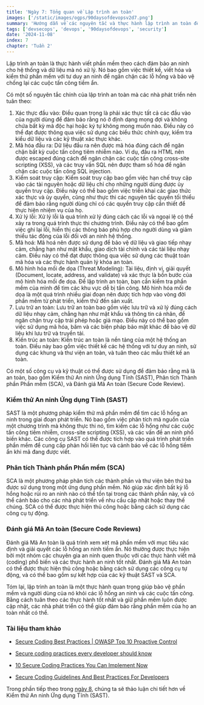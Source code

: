 ```yaml
---
title: 'Ngày 7: Tổng quan về Lập trình an toàn'
images: ['/static/images/ogps/90daysofdevopsv2d7.png']
summary: 'Hướng dẫn về các nguyên tắc và thực hành lập trình an toàn để bảo vệ phần mềm và dữ liệu.'
tags: ['devsecops', 'devops', '90daysofdevops', 'security']
date: '2024-11-08'
index: 7
chapter: 'Tuần 2'
---
```


<TOCInline toc={props.toc} asDisclosure />

Lập trình an toàn là thực hành viết phần mềm theo cách đảm bảo an ninh cho hệ thống và dữ liệu mà nó xử lý. Nó bao gồm việc thiết kế, viết hóa và kiểm thử phần mềm với tư duy an ninh để ngăn chặn các lỗ hổng và bảo vệ chống lại các cuộc tấn công tiềm ẩn.

Có một số nguyên tắc chính của lập trình an toàn mà các nhà phát triển nên tuân theo:

1. Xác thực đầu vào: Điều quan trọng là phải xác thực tất cả các đầu vào của người dùng để đảm bảo rằng nó ở định dạng mong đợi và không chứa bất kỳ mã độc hại hoặc ký tự không mong muốn nào. Điều này có thể đạt được thông qua việc sử dụng các biểu thức chính quy, kiểm tra kiểu dữ liệu và các kỹ thuật xác thực khác.
2. Mã hóa đầu ra: Dữ liệu đầu ra nên được mã hóa đúng cách để ngăn chặn bất kỳ cuộc tấn công tiêm nhiễm nào. Ví dụ, đầu ra HTML nên được escaped đúng cách để ngăn chặn các cuộc tấn công cross-site scripting (XSS), và các truy vấn SQL nên được tham số hóa để ngăn chặn các cuộc tấn công SQL injection.
3. Kiểm soát truy cập: Kiểm soát truy cập bao gồm việc hạn chế truy cập vào các tài nguyên hoặc dữ liệu chỉ cho những người dùng được ủy quyền truy cập. Điều này có thể bao gồm việc triển khai các giao thức xác thực và ủy quyền, cũng như thực thi các nguyên tắc quyền tối thiểu để đảm bảo rằng người dùng chỉ có các quyền truy cập cần thiết để thực hiện nhiệm vụ của họ.
4. Xử lý lỗi: Xử lý lỗi là quá trình xử lý đúng cách các lỗi và ngoại lệ có thể xảy ra trong quá trình thực thi chương trình. Điều này có thể bao gồm việc ghi lại lỗi, hiển thị các thông báo phù hợp cho người dùng và giảm thiểu tác động của lỗi đối với an ninh hệ thống.
5. Mã hoá: Mã hoá nên được sử dụng để bảo vệ dữ liệu và giao tiếp nhạy cảm, chẳng hạn như mật khẩu, giao dịch tài chính và các tài liệu nhạy cảm. Điều này có thể đạt được thông qua việc sử dụng các thuật toán mã hóa và các thực hành quản lý khóa an toàn.
6. Mô hình hóa mối đe dọa (Threat Modeling): Tài liệu, định vị, giải quyết (Document, locate, address, and validate) và xác thực là bốn bước của mô hình hóa mối đe dọa. Để lập trình an toàn, bạn cần kiểm tra phần mềm của mình để tìm các khu vực dễ bị tấn công. Mô hình hóa mối đe dọa là một quá trình nhiều giai đoạn nên được tích hợp vào vòng đời phần mềm từ phát triển, kiểm thử đến sản xuất.
7. Lưu trữ an toàn: Lưu trữ an toàn bao gồm việc lưu trữ và xử lý đúng cách dữ liệu nhạy cảm, chẳng hạn như mật khẩu và thông tin cá nhân, để ngăn chặn truy cập trái phép hoặc giả mạo. Điều này có thể bao gồm việc sử dụng mã hóa, băm và các biện pháp bảo mật khác để bảo vệ dữ liệu khi lưu trữ và truyền tải.
8. Kiến trúc an toàn: Kiến trúc an toàn là nền tảng của một hệ thống an toàn. Điều này bao gồm việc thiết kế các hệ thống với tư duy an ninh, sử dụng các khung và thư viện an toàn, và tuân theo các mẫu thiết kế an toàn.

Có một số công cụ và kỹ thuật có thể được sử dụng để đảm bảo rằng mã là an toàn, bao gồm Kiểm thử An ninh Ứng dụng Tĩnh (SAST), Phân tích Thành phần Phần mềm (SCA), và Đánh giá Mã An toàn (Secure Code Review).

### Kiểm thử An ninh Ứng dụng Tĩnh (SAST)

SAST là một phương pháp kiểm thử mã phần mềm để tìm các lỗ hổng an ninh trong giai đoạn phát triển. Nó bao gồm việc phân tích mã nguồn của một chương trình mà không thực thi nó, tìm kiếm các lỗ hổng như các cuộc tấn công tiêm nhiễm, cross-site scripting (XSS), và các vấn đề an ninh phổ biến khác. Các công cụ SAST có thể được tích hợp vào quá trình phát triển phần mềm để cung cấp phản hồi liên tục và cảnh báo về các lỗ hổng tiềm ẩn khi mã đang được viết.

### Phân tích Thành phần Phần mềm (SCA)

SCA là một phương pháp phân tích các thành phần và thư viện bên thứ ba được sử dụng trong một ứng dụng phần mềm. Nó giúp xác định bất kỳ lỗ hổng hoặc rủi ro an ninh nào có thể tồn tại trong các thành phần này, và có thể cảnh báo cho các nhà phát triển về nhu cầu cập nhật hoặc thay thế chúng. SCA có thể được thực hiện thủ công hoặc bằng cách sử dụng các công cụ tự động.

### Đánh giá Mã An toàn (Secure Code Reviews)

Đánh giá Mã An toàn là quá trình xem xét mã phần mềm với mục tiêu xác định và giải quyết các lỗ hổng an ninh tiềm ẩn. Nó thường được thực hiện bởi một nhóm các chuyên gia an ninh quen thuộc với các thực hành viết mã (coding) phổ biến và các thực hành an ninh tốt nhất. Đánh giá Mã An toàn có thể được thực hiện thủ công hoặc bằng cách sử dụng các công cụ tự động, và có thể bao gồm sự kết hợp của các kỹ thuật SAST và SCA.

Tóm lại, lập trình an toàn là một thực hành quan trọng giúp bảo vệ phần mềm và người dùng của nó khỏi các lỗ hổng an ninh và các cuộc tấn công. Bằng cách tuân theo các thực hành tốt nhất và giữ phần mềm luôn được cập nhật, các nhà phát triển có thể giúp đảm bảo rằng phần mềm của họ an toàn nhất có thể.

### Tài liệu tham khảo

- [Secure Coding Best Practices | OWASP Top 10 Proactive Control](https://www.youtube.com/watch?v=8m1N2t-WANc)

- [Secure coding practices every developer should know](https://snyk.io/learn/secure-coding-practices/)

- [10 Secure Coding Practices You Can Implement Now](https://codesigningstore.com/secure-coding-practices-to-implement)

- [Secure Coding Guidelines And Best Practices For Developers](https://www.softwaretestinghelp.com/guidelines-for-secure-coding/)

Trong phần tiếp theo trong [ngày 8](https://vntechies.dev/courses/90-ngay-devops-v2/ngay-8-tong-quan-ve-sast), chúng ta sẽ thảo luận chi tiết hơn về Kiểm thử An ninh Ứng dụng Tĩnh (SAST).

